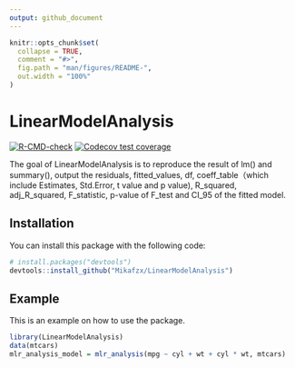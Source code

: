 ```yaml
---
output: github_document
---
```


<!-- README.md is generated from README.Rmd. Please edit that file -->

```r
knitr::opts_chunk$set(
  collapse = TRUE,
  comment = "#>",
  fig.path = "man/figures/README-",
  out.width = "100%"
)
```

# LinearModelAnalysis

<!-- badges: start -->
[![R-CMD-check](https://github.com/Mikafzx/LinearModelAnalysis/actions/workflows/R-CMD-check.yaml/badge.svg)](https://github.com/Mikafzx/LinearModelAnalysis/actions/workflows/R-CMD-check.yaml)
[![Codecov test coverage](https://codecov.io/gh/Mikafzx/LinearModelAnalysis/branch/main/graph/badge.svg)](https://app.codecov.io/gh/Mikafzx/LinearModelAnalysis?branch=main)
<!-- badges: end -->

The goal of LinearModelAnalysis is to reproduce the result of lm() and summary(), output the residuals, fitted_values, df, coeff_table（which include Estimates, Std.Error, t value and p value), R_squared, adj_R_squared, F_statistic, p-value of F_test and CI_95  of the fitted model.

## Installation

You can install this package with the following code:

``` r
# install.packages("devtools")
devtools::install_github("Mikafzx/LinearModelAnalysis")
```

## Example

This is an example on how to use the package.

```r
library(LinearModelAnalysis)
data(mtcars)
mlr_analysis_model = mlr_analysis(mpg ~ cyl + wt + cyl * wt, mtcars)
```


